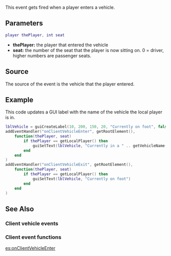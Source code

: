 {{Client event}}

This event gets fired when a player enters a vehicle.

==Parameters==
<syntaxhighlight lang="lua">
player thePlayer, int seat
</syntaxhighlight>
*'''thePlayer:''' the player that entered the vehicle
*'''seat:''' the number of the seat that the player is now sitting on. 0 = driver, higher numbers are passenger seats.

==Source==
The source of the event is the vehicle that the player entered.

==Example==
This code updates a GUI label with the name of the vehicle the local player is in.
<syntaxhighlight lang="lua">
lblVehicle = guiCreateLabel(10, 200, 150, 20, "Currently on foot", false)
addEventHandler("onClientVehicleEnter", getRootElement(),
    function(thePlayer, seat)
        if thePlayer == getLocalPlayer() then
            guiSetText(lblVehicle, "Currently in a " .. getVehicleName(source))
        end
    end
)
addEventHandler("onClientVehicleExit", getRootElement(),
    function(thePlayer, seat)
        if thePlayer == getLocalPlayer() then
            guiSetText(lblVehicle, "Currently on foot")
        end
    end
)
</syntaxhighlight>

==See Also==
===Client vehicle events===
{{Client_vehicle_events}}
===Client event functions===
{{Client_event_functions}}
[[/es:onClientVehicleEnter.md|es:onClientVehicleEnter]]
